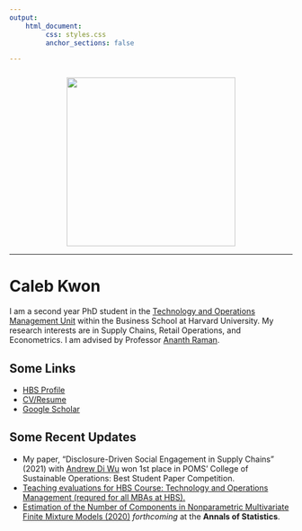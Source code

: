 ```yaml
---
output: 
    html_document:
         css: styles.css
         anchor_sections: false

---
```


<!-- <script> -->
<!--    $(document).ready(function() { -->
<!--      $head = $('#header'); -->
<!--      $head.prepend('<img src=\"hbs.jpg\" style=\"float: right;width: 150px;\"/>') -->
<!--    }); -->
<!-- </script> -->

<!-- Global site tag (gtag.js) - Google Analytics -->
<script async src="https://www.googletagmanager.com/gtag/js?id=UA-165847699-1"></script>
<script>
  window.dataLayer = window.dataLayer || [];
  function gtag(){dataLayer.push(arguments);}
  gtag('js', new Date());

  gtag('config', 'UA-165847699-1');
</script>




<div style="margin-bottom:25px;">
</div>

<img src="images/caleb_1.jpg" height = "300" style ="display:block; margin-left: auto; margin-right:auto;">

<style type="text/css">
    /* default styles here for older browsers. 
       I tend to go for a 600px - 960px width max but using percentages
    */
    @media only screen and (min-width: 960px) {
        /* styles for browsers larger than 960px; */
    }
    @media only screen and (min-width: 1440px) {
        /* styles for browsers larger than 1440px; */
    }
    @media only screen and (min-width: 2000px) {
        /* for sumo sized (mac) screens */
    }
    @media only screen and (max-device-width: 480px) {
       /* styles for mobile browsers smaller than 480px; (iPhone) */
    }
    @media only screen and (device-width: 768px) {
       /* default iPad screens */
    }
    /* different techniques for iPad screening */
    @media only screen and (min-device-width: 481px) and (max-device-width: 1024px) and (orientation:portrait) {
      /* For portrait layouts only */
    }

    @media only screen and (min-device-width: 481px) and (max-device-width: 1024px) and (orientation:landscape) {
      /* For landscape layouts only */
    }
</style>


***

# Caleb Kwon 

I am a second year PhD student in the [Technology and Operations Management Unit](https://www.hbs.edu/faculty/units/tom/Pages/default.aspx) within the Business School at Harvard University. My research interests are in Supply Chains, Retail Operations, and Econometrics. I am advised by Professor [Ananth Raman](https://www.hbs.edu/faculty/Pages/profile.aspx?facId=6534).  

## Some Links

  - [HBS Profile](https://www.hbs.edu/faculty/Pages/profile.aspx?facId=1160260) 
  - [CV/Resume](https://calebkwon.com/CV.html)
  - [Google Scholar](https://scholar.google.com/citations?user=mBw3GmIAAAAJ)

## Some Recent Updates
  
  - My paper, "Disclosure-Driven Social Engagement in Supply Chains" (2021) with [Andrew Di Wu](https://sites.google.com/site/diandrewwu/) won 1st place in POMS' College of Sustainable Operations: Best Student Paper Competition. 
  - [Teaching evaluations for HBS Course: Technology and Operations Management (requred for all MBAs at HBS).](https://calebkwon.com/rctom_reviews)
  - [Estimation of the Number of Components in Nonparametric Multivariate Finite Mixture Models (2020)](https://www.dropbox.com/s/cxkmkbzp9b1azke/paper_draft_jun_2020.pdf?dl=0) *forthcoming* at the **Annals of Statistics**. 

